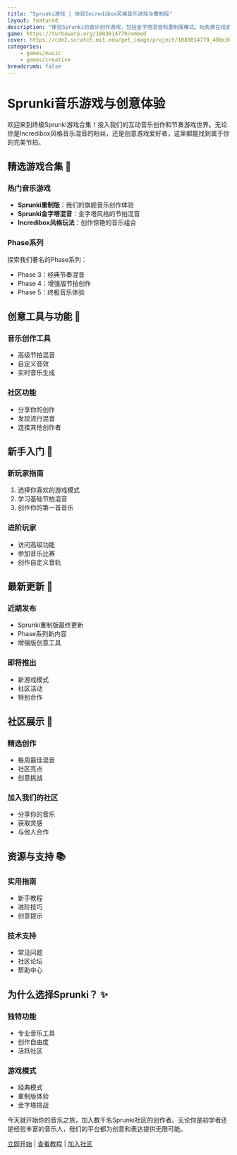 ```yaml
---
title: "Sprunki游戏 | 体验Incredibox风格音乐游戏与重制版"
layout: featured
description: "体验Sprunki的音乐创作游戏，包括金字塔混音和重制版模式。玩免费在线音乐游戏，灵感来自Incredibox。在Phase 3-5中创作、混音并分享你的节拍。"
game: https://turbowarp.org/1083014779/embed
cover: https://cdn2.scratch.mit.edu/get_image/project/1083014779_480x360.png
categories:
    - games/music
    - games/creative
breadcrumb: false 
---
```


# Sprunki音乐游戏与创意体验

欢迎来到终极Sprunki游戏合集！投入我们的互动音乐创作和节奏游戏世界。无论你是Incredibox风格音乐混音的粉丝，还是创意游戏爱好者，这里都能找到属于你的完美节拍。

## 精选游戏合集 🎵

### 热门音乐游戏
- **Sprunki重制版**：我们的旗舰音乐创作体验
- **Sprunki金字塔混音**：金字塔风格的节拍混音
- **Incredibox风格玩法**：创作惊艳的音乐组合

### Phase系列
探索我们著名的Phase系列：
- Phase 3：经典节奏混音
- Phase 4：增强版节拍创作
- Phase 5：终极音乐体验

## 创意工具与功能 🎨

### 音乐创作工具
- 高级节拍混音
- 自定义音效
- 实时音乐生成

### 社区功能
- 分享你的创作
- 发现流行混音
- 连接其他创作者

## 新手入门 🚀

### 新玩家指南
1. 选择你喜欢的游戏模式
2. 学习基础节拍混音
3. 创作你的第一首音乐

### 进阶玩家
- 访问高级功能
- 参加音乐比赛
- 创作自定义音轨

## 最新更新 📢

### 近期发布
- Sprunki重制版最终更新
- Phase系列新内容
- 增强版创意工具

### 即将推出
- 新游戏模式
- 社区活动
- 特别合作

## 社区展示 🌟

### 精选创作
- 每周最佳混音
- 社区亮点
- 创意挑战

### 加入我们的社区
- 分享你的音乐
- 获取灵感
- 与他人合作

## 资源与支持 📚

### 实用指南
- 新手教程
- 进阶技巧
- 创意提示

### 技术支持
- 常见问题
- 社区论坛
- 帮助中心

## 为什么选择Sprunki？ ✨

### 独特功能
- 专业音乐工具
- 创作自由度
- 活跃社区

### 游戏模式
- 经典模式
- 重制版体验
- 金字塔挑战

今天就开始你的音乐之旅，加入数千名Sprunki社区的创作者。无论你是初学者还是经验丰富的音乐人，我们的平台都为创意和表达提供无限可能。

[立即开始](#) | [查看教程](#) | [加入社区](#)

